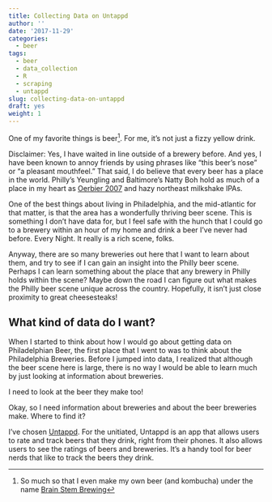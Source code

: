 ```yaml
---
title: Collecting Data on Untappd
author: ''
date: '2017-11-29'
categories:
  - beer
tags:
  - beer
  - data_collection
  - R
  - scraping
  - untappd
slug: collecting-data-on-untappd
draft: yes
weight: 1
---
```


One of my favorite things is beer[^1]. For me, it's not just a fizzy yellow drink. 

Disclaimer: Yes, I have waited in line outside of a brewery before. And yes, I have been known to annoy friends by using phrases like "this beer's nose" or "a pleasant mouthfeel." That said, I do believe that every beer has a place in the world. Philly's Yeungling and Baltimore's Natty Boh hold as much of a place in my heart as [Oerbier 2007](https://www.beeradvocate.com/beer/profile/201/45309/) and hazy northeast milkshake IPAs. 

One of the best things about living in Philadelphia, and the mid-atlantic for that matter, is that the area has a wonderfully thriving beer scene. This is something I don't have data for, but I feel safe with the hunch that I could go to a brewery within an hour of my home and drink a beer I've never had before. Every Night. It really is a rich scene, folks. 

Anyway, there are so many breweries out here that I want to learn about them, and try to see if I can gain an insight into the Philly beer scene. Perhaps I can learn something about the place that any brewery in Philly holds within the scene? Maybe down the road I can figure out what makes the Philly beer scene unique across the country. Hopefully, it isn't just close proximity to great cheesesteaks!

## What kind of data do I want?

When I started to think about how I would go about getting data on Philadelphian Beer, the first place that I went to was to think about the Philadelphia Breweries. Before I jumped into data, I realized that although the beer scene here is large, there is no way I would be able to learn much by just looking at information about breweries. 

I need to look at the beer they make too!

Okay, so I need information about breweries and about the beer breweries make. Where to find it? 

I've chosen [Untappd](https://untappd.com/). For the unitiated, Untappd is an app that allows users to rate and track beers that they drink, right from their phones. It also allows users to see the ratings of beers and breweries. It's a handy tool for beer nerds that like to track the beers they drink. 


[^1]: So much so that I even make my own beer (and kombucha) under the name [Brain Stem Brewing](https://www.instagram.com/BrainStemBrewing/)